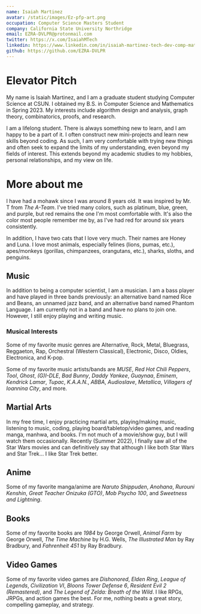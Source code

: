 ```yaml
---
name: Isaiah Martinez
avatar: /static/images/Ez-pfp-art.png
occupation: Computer Science Masters Student
company: California State University Northridge
email: EZRA-DVLPR@protonmail.com
twitter: https://x.com/IsaiahMTech
linkedin: https://www.linkedin.com/in/isaiah-martinez-tech-dev-comp-math/
github: https://github.com/EZRA-DVLPR
---
```


# Elevator Pitch
My name is Isaiah Martinez, and I am a graduate student studying Computer Science at CSUN.
I obtained my B.S. in Computer Science and Mathematics in Spring 2023.
My interests include algorithm design and analysis, graph theory, combinatorics, proofs, and research.

I am a lifelong student.
There is always something new to learn, and I am happy to be a part of it.
I often construct new mini-projects and learn new skills beyond coding.
As such, I am very comfortable with trying new things and often seek to expand the limits of my understanding, even beyond my fields of interest.
This extends beyond my academic studies to my hobbies, personal relationships, and my view on life.

# More about me

I have had a mohawk since I was around 8 years old.
It was inspired by Mr. T from _The A-Team_.
I've tried many colors, such as platinum, blue, green, and purple, but red remains the one I'm most comfortable with.
It's also the color most people remember me by, as I've had red for around six years consistently.

In addition, I have two cats that I love very much. Their names are Honey and Luna. I love most animals, especially felines (lions, pumas, etc.), apes/monkeys (gorillas, chimpanzees, orangutans, etc.), sharks, sloths, and penguins.

## Music

In addition to being a computer scientist, I am a musician.
I am a bass player and have played in three bands previously: an alternative band named Rice and Beans, an unnamed jazz band, and an alternative band named Phantom Language.
I am currently not in a band and have no plans to join one.
However, I still enjoy playing and writing music.

### Musical Interests

Some of my favorite music genres are Alternative, Rock, Metal, Bluegrass, Reggaeton, Rap, Orchestral (Western Classical), Electronic, Disco, Oldies, Electronica, and K-pop.

Some of my favorite music artists/bands are _MUSE_, _Red Hot Chili Peppers_, _Tool_, _Ghost_, _(G)I-DLE_, _Bad Bunny_, _Daddy Yankee_, _Guaynaa_, _Eminem_, _Kendrick Lamar_, _Tupac_, _K.A.A.N._, _ABBA_, _Audioslave_, _Metallica_, _Villagers of Ioannina City_, and more.

## Martial Arts

In my free time, I enjoy practicing martial arts, playing/making music, listening to music, coding, playing board/tabletop/video games, and reading manga, manhwa, and books.
I'm not much of a movie/show guy, but I will watch them occasionally.
Recently (Summer 2022), I finally saw all of the Star Wars movies and can definitively say that although I like both Star Wars and Star Trek... I like Star Trek better.

## Anime

Some of my favorite manga/anime are _Naruto Shippuden_, _Anohana_, _Rurouni Kenshin_, _Great Teacher Onizuka (GTO)_, _Mob Psycho 100_, and _Sweetness and Lightning_.

## Books

Some of my favorite books are _1984_ by George Orwell, _Animal Farm_ by George Orwell, _The Time Machine_ by H.G. Wells, _The Illustrated Man_ by Ray Bradbury, and _Fahrenheit 451_ by Ray Bradbury.

## Video Games

Some of my favorite video games are _Dishonored_, _Elden Ring_, _League of Legends_, _Civilization VI_, _Bloons Tower Defense 6_, _Resident Evil 2 (Remastered)_, and _The Legend of Zelda: Breath of the Wild_.
I like RPGs, JRPGs, and action games the best.
For me, nothing beats a great story, compelling gameplay, and strategy.
